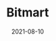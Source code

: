 ---
title: Bitmart
status: publish
date: 2021-08-10
slug: BitMar listed IoTeX (IOTX) on our digital assets platform on July 19, 2021.
website: https://www.bitmart.com/trade/en?layout=basic&symbol=IOTX_USDT
twitter:
logo: https://wp.gcap1.iotex.io/wp-content/uploads/2021/08/bitmart-header.png
featured_img: https://wp.gcap1.iotex.io/wp-content/uploads/2021/08/bitmart-header.png
telegram:
---